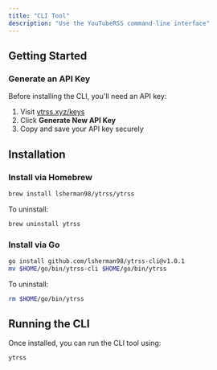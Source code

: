 ```yaml
---
title: "CLI Tool"
description: "Use the YouTubeRSS command-line interface"
---
```


## Getting Started

### Generate an API Key

Before installing the CLI, you'll need an API key:

1. Visit [ytrss.xyz/keys](https://ytrss.xyz/keys)
2. Click **Generate New API Key**
3. Copy and save your API key securely

## Installation

### Install via Homebrew

```bash
brew install lsherman98/ytrss/ytrss
```

To uninstall:

```bash
brew uninstall ytrss
```

### Install via Go

```bash
go install github.com/lsherman98/ytrss-cli@v1.0.1
mv $HOME/go/bin/ytrss-cli $HOME/go/bin/ytrss
```

To uninstall:

```bash
rm $HOME/go/bin/ytrss
```

## Running the CLI

Once installed, you can run the CLI tool using:

```bash
ytrss
```